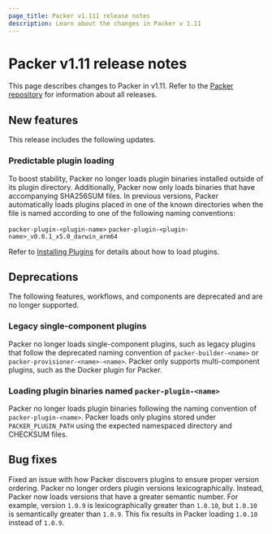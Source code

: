 ```yaml
---
page_title: Packer v1.111 release notes
description: Learn about the changes in Packer v 1.11
---
```


# Packer v1.11 release notes

This page describes changes to Packer in v1.11. Refer to the [Packer repository](https://github.com/hashicorp/packer/releases) for information about all releases.

## New features

This release includes the following updates.

### Predictable plugin loading

To boost stability, Packer no longer loads plugin binaries installed outside of its plugin directory. Additionally, Packer now only loads binaries that have accompanying SHA256SUM files. In previous versions, Packer automatically loads plugins placed in one of the known directories when the file is named according to one of the following naming conventions:

`packer-plugin-<plugin-name>`
`packer-plugin-<plugin-name>_v0.0.1_x5.0_darwin_arm64`

Refer to [Installing Plugins](/packer/docs/plugins/install) for details about how to load plugins.

## Deprecations

The following features, workflows, and components are deprecated and are no longer supported.

### Legacy single-component plugins

Packer no longer loads single-component plugins, such as legacy plugins that follow the deprecated naming convention of `packer-builder-<name>` or `packer-provisioner-<name>-<name>`. Packer only supports multi-component plugins, such as the Docker plugin for Packer.

### Loading plugin binaries named `packer-plugin-<name>`

Packer no longer loads plugin binaries following the naming convention of `packer-plugin-<name>`. Packer loads only plugins stored under `PACKER_PLUGIN_PATH` using the expected namespaced directory and CHECKSUM files.

## Bug fixes

Fixed an issue with how Packer discovers plugins to ensure proper version ordering. Packer no longer orders plugin versions lexicographically. Instead, Packer now loads versions that have a greater semantic number.  For example, version `1.0.9` is lexicographically greater than `1.0.10`, but `1.0.10` is semantically greater than `1.0.9`. This fix results in Packer loading `1.0.10` instead of `1.0.9`. 